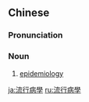 {{also|流行病学}}
==Chinese==
{{zh-forms|s=流行病学|type=31}}

===Pronunciation===
{{zh-pron
|m=liúxíngbìng xué
|c=lau4 hang4 beng6 hok6
|cat=n
}}

===Noun===
{{zh-noun}}

# [[epidemiology]] {{gloss|branch of medicine dealing with transmission and control of disease in populations}}

{{zh-cat|Medicine}}

[[ja:流行病學]]
[[ru:流行病學]]